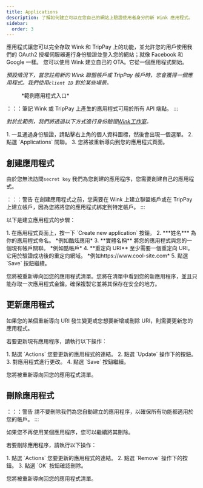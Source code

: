 ```yaml
---
title: Applications
description: 了解如何建立可以在您自己的網站上驗證使用者身分的新 Wink 應用程式。
sidebar:
  order: 3
---
```


應用程式讓您可以完全存取 Wink 和 TripPay 上的功能，並允許您的用戶使用我們的 OAuth2 授權伺服器進行身份驗證並登入您的網站；就像 Facebook 和 Google 一樣。
您可以使用 Wink 建立自己的 OTA。它從一個應用程式開始。

*預設情況下，當您註冊新的 Wink 聯盟帳戶或 TripPay 帳戶時，您會獲得一個應用程式。我們使用`client ID` 對於某些場景。*

<figure>
  <CloudinaryImage width="350" height="215" resize="scale" quality="best" alt="範例應用程式" src="academy/application" errorImage="noimage_opaque_nyrtl0.png" />

  <figcaption>*範例應用程式入口*</figcaption>
</figure>


：：：筆記
Wink 或 TripPay 上產生的應用程式可用於所有 API 端點。
:::

*對於此範例，我們將透過以下方式進行身份驗證[Wink工作室](https://studio.wink.travel)。*

<Steps>
  1. 一旦通過身份驗證，請點擊右上角的個人資料圖標，然後會出現一個選單。
  2. 點選 `Applications` 關聯。
  3. 您將被重新導向到您的應用程式頁面。
</Steps>


## 創建應用程式

由於您無法訪問`secret key` 我們為您創建的應用程序，您需要創建自己的應用程式。

：：：警告
在創建應用程式之前，您需要在 Wink 上建立聯盟帳戶或在 TripPay 上建立帳戶，因為您將將您的應用程式綁定到特定帳戶。
:::

以下是建立應用程式的步驟：

<Steps>
  1. 在應用程式頁面上，按一下 `Create new application` 按鈕。
  2. ***姓名*** 為你的應用程式命名。 *例如酷炫應用*
  3. **實體名稱** 將您的應用程式與您的一個現有帳戶關聯。 *例如酷帳戶*
  4. **重定向 URI** 至少需要一個重定向 URI。它用於驗證成功後的重定向網域。 *例如https://www.cool-site.com*
  5. 點選 `Save` 按鈕繼續。
</Steps>


您將被重新導向回您的應用程式清單。您將在清單中看到您的新應用程序，並且只能存取一次應用程式金鑰。確保複製它並將其保存在安全的地方。

## 更新應用程式

如果您的某個重新導向 URI 發生變更或您想要新增或刪除 URI，則需要更新您的應用程式。

若要更新現有應用程序，請執行以下操作：

<Steps>
  1. 點選 `Actions` 您要更新的應用程式的連結。
  2. 點選 `Update` 操作下的按鈕。
  3. 對應用程式進行更改。
  4. 點選 `Save` 按鈕繼續。
</Steps>


您將被重新導向回您的應用程式清單。

## 刪除應用程式

：：：警告
請不要刪除我們為您自動建立的應用程序，以確保所有功能都適用於您的帳戶。
:::

如果您不再使用某個應用程序，您可以繼續將其刪除。

若要刪除應用程序，請執行以下操作：

<Steps>
  1. 點選 `Actions` 您要更新的應用程式的連結。
  2. 點選 `Remove` 操作下的按鈕。
  3. 點選 `OK` 按鈕確認刪除。
</Steps>


您將被重新導向回您的應用程式清單。

